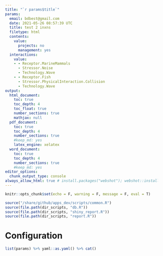 ```yaml
---
title: "`r params$title`"
params:
  email: bdbest@gmail.com
  date: 2021-05-26 08:57:39 UTC
  title: test 2 inxns
  filetype: html
  contents:
    value:
      projects: no
      management: yes
  interactions:
    value:
    - - Receptor.MarineMammals
      - Stressor.Noise
      - Technology.Wave
    - - Receptor.Fish
      - Stressor.PhysicalInteraction.Collision
      - Technology.Wave
output:
  html_document:
    toc: true
    toc_depth: 4
    toc_float: true
    number_sections: true
    mathjax: null
  pdf_document:
    toc: true
    toc_depth: 4
    number_sections: true
    #keep_md: yes
    latex_engine: xelatex
  word_document:
    toc: true
    toc_depth: 4
    number_sections: true
    #keep_md: yes
editor_options: 
  chunk_output_type: console
always_allow_html: true # install.packages("webshot"); webshot::install_phantomjs()
---
```


```r
knitr::opts_chunk$set(echo = F, warning = F, message = F, eval = T)
```

```r
source("/share/github/apps_dev/scripts/common.R")
source(file.path(dir_scripts, "db.R"))
source(file.path(dir_scripts, "shiny_report.R"))
source(file.path(dir_scripts, "report.R"))
```

# Configuration

```r
list(params) %>% yaml::as.yaml() %>% cat()
```
